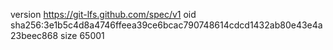 version https://git-lfs.github.com/spec/v1
oid sha256:3e1b5c4d8a4746ffeea39ce6bcac790748614cdcd1432ab80e43e4a23beec868
size 65001
